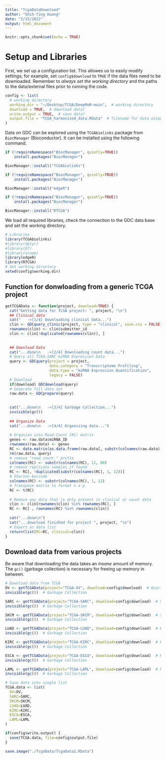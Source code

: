 ```yaml
---
title: "TcgaDataDownload"
author: "Shih-Ting Huang"
date: "2/15/2022"
output: html_document
---
```


```r
knitr::opts_chunk$set(echo = TRUE)
```

# Setup and Libraries

First, we set up a configuration list. This allowes us to easily modify settings; for example, set `config$download` to `TRUE` if the data files need to be downloaded. Remember to *always set the working directory* and the paths to the data/external files prior to running the code.

```r
config <- list(
  # working directory
  working.dir = "~/Desktop/TCGA/DeepMoM-main",  # working directory
  download = TRUE,  # download data?
  write.output = TRUE,  # save data?
  output.file = "TCGA_harmonized_data.RData"  # filename for data output
)
```

Data on GDC can be explored using the `TCGAbiolinks` package from `BiocManager` (Bioconductor). It can be installed using the following command.

```r
if (!requireNamespace("BiocManager", quietly=TRUE))
    install.packages("BiocManager")

BiocManager::install("TCGAbiolinks")

if (!requireNamespace("BiocManager", quietly=TRUE))
    install.packages("BiocManager")

BiocManager::install("edgeR")

if (!requireNamespace("BiocManager", quietly=TRUE))
    install.packages("BiocManager")

BiocManager::install("RTCGA")
```

We load all required libraries, check the connection to the GDC data base and set the working directory.

```r
# Libraries
library(TCGAbiolinks)
#library(dplyr)
#library(DT)
#library(vroom)
library(edgeR)
library(RTCGA)
# Set working directory
setwd(config$working.dir)
```

## Function for donwloading from a generic TCGA project

```r

getTCGAData <- function(project, download=TRUE) {
  cat("Getting data for TCGA project: ", project, "\n")
  ## Clinical data
  cat("   ->[1/4] Downloading clinical data...")
  clin <- GDCquery_clinic(project, type = "clinical", save.csv = FALSE)
  rownames(clin) <- clin$submitter_id
  clin <- clin[!duplicated(rownames(clin)), ] 
  
  
  ## Download Data
  cat("...done\n   ->[2/4] Downloading count data...")
  # Query all TCGA-SARC miRNA Expression Data
  query <- GDCquery(project = project,
                    data.category = "Transcriptome Profiling", 
                    data.type = "miRNA Expression Quantification", 
                    legacy = FALSE)
  # Download
  if(download) GDCdownload(query)
  # Generate full data set
  raw.data <- GDCprepare(query)
  
  
  cat("...done\n   ->[3/4] Garbage Collection...")
  invisible(gc())
  
  ## Organize Data
  cat("...done\n   ->[4/4] Organizing data...")
  
  # Organize into Read-Count (RC) matrix
  genes <- raw.data$miRNA_ID
  rownames(raw.data) <- genes
  RC <- data.matrix(as.data.frame(raw.data[, substr(colnames(raw.data), 1, 11)=="read_count_"])) 
  rm(raw.data, query)
  # remove "read_count_" prefix
  colnames(RC) <- substr(colnames(RC), 12, 80) 
  # remove replicate samples if found
  RC <- RC[, !duplicated(substr(colnames(RC), 1, 12))]  
  # Shorten barcode
  colnames(RC) <- substr(colnames(RC), 1, 12)
  # Transpose matrix to format n x p
  RC <- t(RC)
  
  # Remove any data that is only present in clinical or count data
  clin <- clin[rownames(clin) %in% rownames(RC), ]
  RC <- RC[ , rownames(RC) %in% rownames(clin)]
  
  cat("...done\n")
  cat("...download finished for project ", project, "\n")
  # Export as data list
  return(list(RC=RC, clinical=clin))
}

```

## Download data from various projects

Be aware that downloading the data takes an *insane* amount of memory.
The `gc()` (garbage collection) is necessary for freeing up memory in between.

```r
# Download data from TCGA
OV <- getTCGAData(project="TCGA-OV", download=config$download)  # Ovarian
invisible(gc())  # Garbage Collection

SARC <- getTCGAData(project="TCGA-SARC", download=config$download)  # Sarcoma
invisible(gc())  # Garbage Collection

SKCM <- getTCGAData(project="TCGA-SKCM", download=config$download)  # Skin
invisible(gc())  # Garbage Collection

LUAD <- getTCGAData(project="TCGA-LUAD", download=config$download)  # Bronchus/Lung
invisible(gc())  # Garbage Collection

KIRC <- getTCGAData(project="TCGA-KIRC", download=config$download)  # Kidney
invisible(gc())  # Garbage Collection

ESCA <- getTCGAData(project="TCGA-ESCA", download=config$download)  # Kidney
invisible(gc())  # Garbage Collection

LAML <- getTCGAData(project="TCGA-LAML", download=config$download)  # Kidney
invisible(gc())  # Garbage Collection

# Save data into single list
TCGA.data <- list(
  OV=OV,
  SARC=SARC,
  SKCM=SKCM,
  LUAD=LUAD,
  KIRC=KIRC,
  ESCA=ESCA,
  LAML=LAML
)

if(config$write.output) {
  save(TCGA.data, file=config$output.file)
}

save.image("./TcgaData/TcgaData2.RData")
```